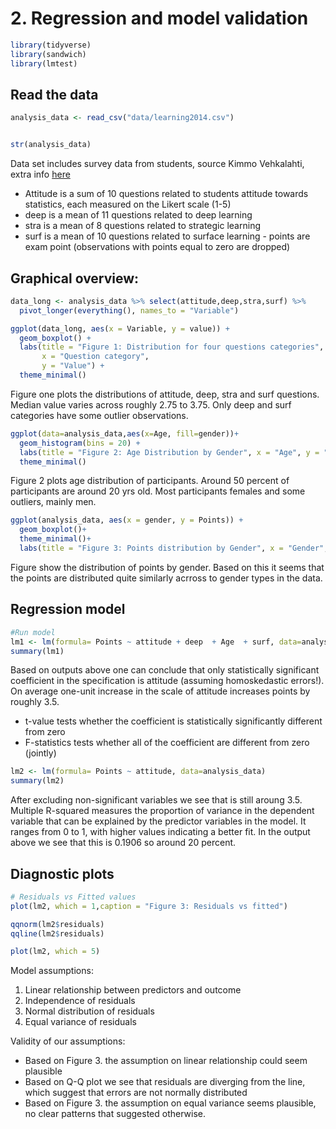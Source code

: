 # 2. Regression and model validation

```r
library(tidyverse)
library(sandwich)
library(lmtest)
```

## Read the data

```r
analysis_data <- read_csv("data/learning2014.csv")


str(analysis_data)

```

Data set includes survey data from students, source Kimmo Vehkalahti, extra info [here](https://www.mv.helsinki.fi/home/kvehkala/JYTmooc/JYTOPKYS3-meta.txt)

-   Attitude is a sum of 10 questions related to students attitude towards statistics, each measured on the Likert scale (1-5)
-   deep is a mean of 11 questions related to deep learning
-   stra is a mean of 8 questions related to strategic learning
-   surf is a mean of 10 questions related to surface learning - points are exam point (observations with points equal to zero are dropped)

## Graphical overview:

```r

data_long <- analysis_data %>% select(attitude,deep,stra,surf) %>% 
  pivot_longer(everything(), names_to = "Variable")

ggplot(data_long, aes(x = Variable, y = value)) +
  geom_boxplot() +
  labs(title = "Figure 1: Distribution for four questions categories",
       x = "Question category",
       y = "Value") +
  theme_minimal()


```

Figure one plots the distributions of attitude, deep, stra and surf questions. Median value varies across roughly 2.75 to 3.75. Only deep and surf categories have some outlier observations.

```r
ggplot(data=analysis_data,aes(x=Age, fill=gender))+
  geom_histogram(bins = 20) +
  labs(title = "Figure 2: Age Distribution by Gender", x = "Age", y = "Frequency") +
  theme_minimal()

```

Figure 2 plots age distribution of participants. Around 50 percent of participants are around 20 yrs old. Most participants females and some outliers, mainly men.

```r
ggplot(analysis_data, aes(x = gender, y = Points)) +
  geom_boxplot()+
  theme_minimal()+
  labs(title = "Figure 3: Points distribution by Gender", x = "Gender", y = "Points") 
```

Figure show the distribution of points by gender. Based on this it seems that the points are distributed quite similarly acrross to gender types in the data.

## Regression model

```r
#Run model
lm1 <- lm(formula= Points ~ attitude + deep  + Age  + surf, data=analysis_data)
summary(lm1)

```

Based on outputs above one can conclude that only statistically significant coefficient in the specification is attitude (assuming homoskedastic errors!). On average one-unit increase in the scale of attitude increases points by roughly 3.5. 

-  t-value tests whether the coefficient is statistically significantly different from zero
-  F-statistics tests whether all of the coefficient are different from zero (jointly)

```r
lm2 <- lm(formula= Points ~ attitude, data=analysis_data)
summary(lm2)

```

After excluding non-significant variables we see that is still aroung 3.5. Multiple R-squared measures the proportion of variance in the dependent variable that can be explained by the predictor variables in the model. It ranges from 0 to 1, with higher values indicating a better fit. In the output above we see that this is 0.1906 so around 20 percent. 

## Diagnostic plots

```r
# Residuals vs Fitted values
plot(lm2, which = 1,caption = "Figure 3: Residuals vs fitted")
```

```r
qqnorm(lm2$residuals)
qqline(lm2$residuals)
```

```r
plot(lm2, which = 5)

```

Model assumptions:

1. Linear relationship between predictors and outcome
2. Independence of residuals
3. Normal distribution of residuals
4. Equal variance of residuals

Validity of our assumptions:

-  Based on Figure 3. the assumption on linear relationship could seem plausible
- Based on Q-Q plot we see that residuals are diverging from the line, which suggest that errors are not normally distributed
- Based on Figure 3. the assumption on equal variance seems plausible, no clear patterns that suggested otherwise.


